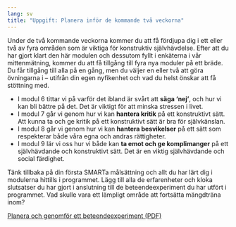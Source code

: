 ```yaml
---
lang: sv
title: "Uppgift: Planera inför de kommande två veckorna"
---
```


Under de två kommande veckorna kommer du att få fördjupa dig i ett eller
två av fyra områden som är viktiga för konstruktiv självhävdelse. Efter
att du har gjort klart den här modulen och dessutom fyllt i enkäterna i
vår mittenmätning, kommer du att få tillgång till fyra nya moduler på
ett bräde. Du får tillgång till alla på en gång, men du väljer en eller
två att göra övningarna i -- utifrån din egen nyfikenhet och vad du
helst önskar att få stöttning med.

-   I modul 6 tittar vi på varför det ibland är svårt att **säga
    'nej'**, och hur vi kan bli bättre på det. Det är viktigt för att
    minska stressen i livet.
-   I modul 7 går vi genom hur vi kan **hantera kritik** på ett
    konstruktivt sätt. Att kunna ta och ge kritik på ett konstruktivt
    sätt är bra för självkänslan.
-   I modul 8 går vi genom hur vi kan **hantera besvikelser** på ett
    sätt som respekterar både våra egna och andras rättigheter.
-   I modul 9 lär vi oss hur vi både kan **ta emot och ge komplimanger**
    på ett självhävdande och konstruktivt sätt. Det är en viktig
    självhävdande och social färdighet.

Tänk tillbaka på din första SMARTa målsättning och allt du har lärt dig
i modulerna hittills i programmet. Lägg till alla de erfarenheter och
kloka slutsatser du har gjort i anslutning till de beteendeexperiment du
har utfört i programmet. Vad skulle vara ett lämpligt område att
fortsätta mängdträna inom?

::: {.content-visible when-format="html"}
[Planera och genomför ett beteendeexperiment (PDF)](forms/be.pdf)
:::
